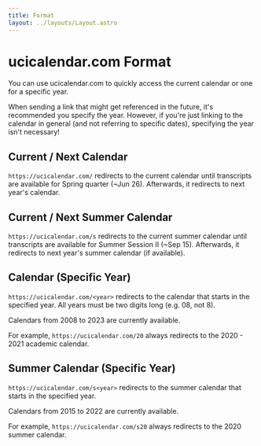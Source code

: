 ```yaml
---
title: Format
layout: ../layouts/Layout.astro
---
```



# ucicalendar.com Format

You can use ucicalendar.com to quickly access the current calendar or one for a specific year.

<Callout>
  When sending a link that might get referenced in the future, it's recommended
  you specify the year. However, if you're just linking to the calendar in
  general (and not referring to specific dates), specifying the year isn't
  necessary!
</Callout>

## Current / Next Calendar

`https://ucicalendar.com/` redirects to the current calendar until transcripts are available for Spring quarter (~Jun 26). Afterwards, it redirects to next year's calendar.

## Current / Next Summer Calendar

`https://ucicalendar.com/s` redirects to the current summer calendar until transcripts are available for Summer Session II (~Sep 15). Afterwards, it redirects to next year's summer calendar (if available).

## Calendar (Specific Year)

`https://ucicalendar.com/<year>` redirects to the calendar that starts in the specified year. All years must be two digits long (e.g. 08, not 8).

Calendars from 2008 to 2023 are currently available.

For example, `https://ucicalendar.com/20` always redirects to the 2020 - 2021 academic calendar.

## Summer Calendar (Specific Year)

`https://ucicalendar.com/s<year>` redirects to the summer calendar that starts in the specified year.

Calendars from 2015 to 2022 are currently available.

For example, `https://ucicalendar.com/s20` always redirects to the 2020 summer calendar.
